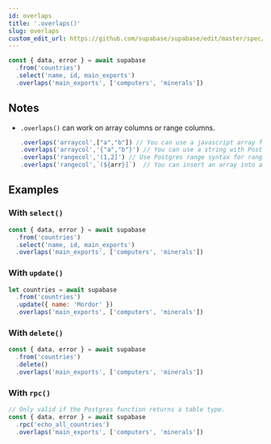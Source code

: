 ```yaml
---
id: overlaps
title: '.overlaps()'
slug: overlaps
custom_edit_url: https://github.com/supabase/supabase/edit/master/spec/supabase_js_v1_legacy.yml
---
```



```js
const { data, error } = await supabase
  .from('countries')
  .select('name, id, main_exports')
  .overlaps('main_exports', ['computers', 'minerals'])
```

## Notes

- `.overlaps()` can work on array columns or range columns.

  ```js
  .overlaps('arraycol',["a","b"]) // You can use a javascript array for an array column
  .overlaps('arraycol','{"a","b"}') // You can use a string with Postgres array {} for array column.
  .overlaps('rangecol','(1,2]') // Use Postgres range syntax for range column.
  .overlaps('rangecol',`(${arr}]`)  // You can insert an array into a string.
  ```

## Examples

### With `select()`

```js
const { data, error } = await supabase
  .from('countries')
  .select('name, id, main_exports')
  .overlaps('main_exports', ['computers', 'minerals'])
```

### With `update()`

```js
let countries = await supabase
  .from('countries')
  .update({ name: 'Mordor' })
  .overlaps('main_exports', ['computers', 'minerals'])
```

### With `delete()`

```js
const { data, error } = await supabase
  .from('countries')
  .delete()
  .overlaps('main_exports', ['computers', 'minerals'])
```

### With `rpc()`

```js
// Only valid if the Postgres function returns a table type.
const { data, error } = await supabase
  .rpc('echo_all_countries')
  .overlaps('main_exports', ['computers', 'minerals'])
```

